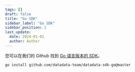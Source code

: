 ```yaml
---
tags: []
draft: false
title: "Go SDK"
sidebar_label: "Go SDK"
sidebar_position: 1
last_update:
  date: 2024-01-01
  author: Author
---
```


您可以在我们的 Github 找到 [Go 语言版本的 SDK](https://github.com/datadata-team/datadata-sdk-go)。

```shell
go install github.com/datadata-team/datadata-sdk-go@master
```
